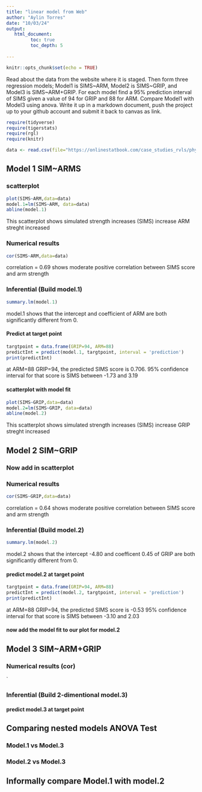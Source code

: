 ```yaml
---
title: "linear model from Web"
author: "Aylin Torres"
date: "10/03/24"
output:
   html_document:
         toc: true
         toc_depth: 5
        
---
```


```r
knitr::opts_chunk$set(echo = TRUE)
```

Read about the data from the website where it is staged.  Then form three regression models; Model1 is SIMS~ARM, Model2 is SIMS~GRIP, and Model3 is SIMS~ARM+GRIP. For each model find a 95% prediction interval of SIMS given a value of 94  for GRIP and 88 for ARM. Compare Model1 with Model3 using anova. Write it up in a markdown document, push the project up to your github account and submit it back to canvas as link. 

 


```r
require(tidyverse)
require(tigerstats)
require(rgl)
require(knitr)

```

```r
data <- read.csv(file="https://onlinestatbook.com/case_studies_rvls/physical_strength/data.txt",sep="",header=TRUE)  

```

## Model 1 SIM~ARMS

### scatterplot

```r
plot(SIMS~ARM,data=data)
model.1=lm(SIMS~ARM, data=data)
abline(model.1)
```

 This scatterplot shows simulated strength increases (SIMS) increase ARM streght increased


### Numerical results

```r
cor(SIMS~ARM,data=data)
```
correlation = 0.69 shows moderate positive correlation between SIMS score and arm strength


### Inferential  (Build model.1)

```r
summary.lm(model.1)
```

model.1 shows that the intercept and coefficient of ARM are both significantly different from 0.

#### Predict at target point

```r
targtpoint = data.frame(GRIP=94, ARM=88)
predictInt = predict(model.1, targtpoint, interval = 'prediction') 
print(predictInt)
```

at ARM=88 GRIP=94, the predicted SIMS score is 0.706. 95% confidence interval for that score is SIMS between -1.73 and 3.19

#### scatterplot with model fit
  
```r
plot(SIMS~GRIP,data=data)
model.2=lm(SIMS~GRIP, data=data)
abline(model.2)
```
This scatterplot shows simulated strength increases (SIMS) increase GRIP streght increased


## Model 2 SIM~GRIP


### Now add in scatterplot


### Numerical results 
```r
cor(SIMS~GRIP,data=data)
```
correlation = 0.64 shows moderate positive correlation between SIMS score and arm strength

### Inferential  (Build model.2)

```r
summary.lm(model.2)
```
model.2 shows that the intercept -4.80 and coefficent 0.45 of GRIP are both significantly different from 0.

#### predict model.2 at target point

```r
targtpoint = data.frame(GRIP=94, ARM=88)
predictInt = predict(model.2, targtpoint, interval = 'prediction') 
print(predictInt)
```
at ARM=88 GRIP=94, the predicted SIMS score is -0.53 95% confidence interval for that score is SIMS between -3.10 and 2.03



#### now add the model fit to our plot for model.2
  


## Model 3 SIM~ARM+GRIP

### Numerical results (cor)

`
  
### Inferential  (Build 2-dimentional model.3)

#### predict model.3 at target point
  

## Comparing nested models ANOVA Test

### Model.1 vs Model.3
### Model.2 vs Model.3

## Informally compare Model.1 with model.2

